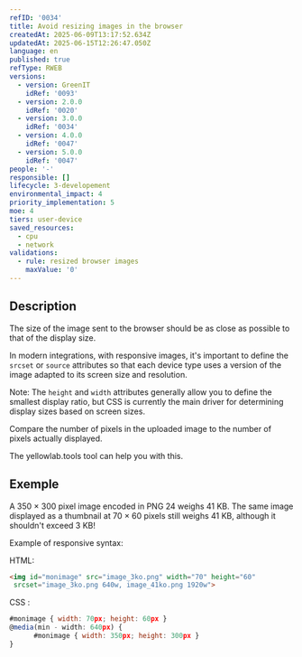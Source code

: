 ```yaml
---
refID: '0034'
title: Avoid resizing images in the browser
createdAt: 2025-06-09T13:17:52.634Z
updatedAt: 2025-06-15T12:26:47.050Z
language: en
published: true
refType: RWEB
versions:
  - version: GreenIT
    idRef: '0093'
  - version: 2.0.0
    idRef: '0020'
  - version: 3.0.0
    idRef: '0034'
  - version: 4.0.0
    idRef: '0047'
  - version: 5.0.0
    idRef: '0047'
people: '-'
responsible: []
lifecycle: 3-developement
environmental_impact: 4
priority_implementation: 5
moe: 4
tiers: user-device
saved_resources:
  - cpu
  - network
validations:
  - rule: resized browser images
    maxValue: '0'
---
```


## Description

The size of the image sent to the browser should be as close as possible to that of the display size.

In modern integrations, with responsive images, it's important to define the `srcset` or `source` attributes so that each device type uses a version of the image adapted to its screen size and resolution.

Note: The `height` and `width` attributes generally allow you to define the smallest display ratio, but CSS is currently the main driver for determining display sizes based on screen sizes.

Compare the number of pixels in the uploaded image to the number of pixels actually displayed.

The yellowlab.tools tool can help you with this.

## Exemple

A 350 × 300 pixel image encoded in PNG 24 weighs 41 KB. The same image displayed as a thumbnail at 70 × 60 pixels still weighs 41 KB, although it shouldn't exceed 3 KB!

Example of responsive syntax:

HTML:

```html
<img id="monimage" src="image_3ko.png" width="70" height="60"
 srcset="image_3ko.png 640w, image_41ko.png 1920w">
```

CSS :

```javascript
#monimage { width: 70px; height: 60px }
@media(min - width: 640px) {
      #monimage { width: 350px; height: 300px }
}
```
